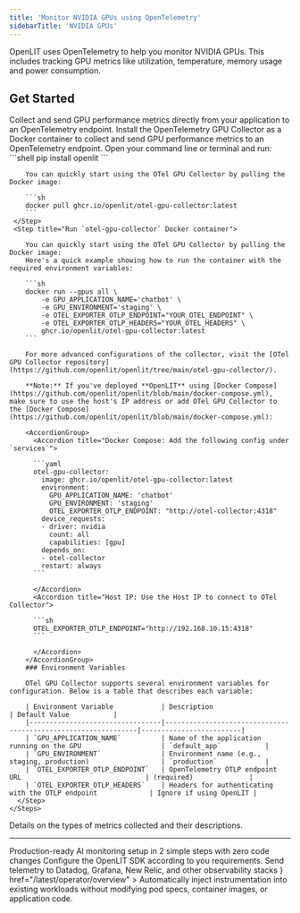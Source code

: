 ```yaml
---
title: 'Monitor NVIDIA GPUs using OpenTelemetry'
sidebarTitle: 'NVIDIA GPUs'
---
```



OpenLIT uses OpenTelemetry to help you monitor NVIDIA GPUs. This includes tracking GPU metrics like utilization, temperature, memory usage and power consumption.


## Get Started 

<CardGroup cols={2}>
  <Card title="Using the SDK" href="#using-the-sdk" icon="file-code">
    Collect and send GPU performance metrics directly from your application to an OpenTelemetry endpoint.
  </Card>
  <Card title="Using the Collector" href="#using-the-collector" icon="robot">
    Install the OpenTelemetry GPU Collector as a Docker container to collect and send GPU performance metrics to an OpenTelemetry endpoint.
  </Card>
</CardGroup>


<AccordionGroup>
  <Accordion title="Using the SDK">
    <Steps>
        <Step title="Install OpenLIT">
          Open your command line or terminal and run:
          ```shell
          pip install openlit
          ```
        </Step>
        <IntegrationMethods />
    </Steps>
  </Accordion>
  <Accordion title="Using the Collector">
  <Steps>
    <Step title="Pull `otel-gpu-collector` Docker Image">

        You can quickly start using the OTel GPU Collector by pulling the Docker image:

        ```sh
        docker pull ghcr.io/openlit/otel-gpu-collector:latest
        ```
     </Step>
     <Step title="Run `otel-gpu-collector` Docker container">

        You can quickly start using the OTel GPU Collector by pulling the Docker image:
        Here's a quick example showing how to run the container with the required environment variables:

        ```sh
        docker run --gpus all \
            -e GPU_APPLICATION_NAME='chatbot' \
            -e GPU_ENVIRONMENT='staging' \
            -e OTEL_EXPORTER_OTLP_ENDPOINT="YOUR_OTEL_ENDPOINT" \
            -e OTEL_EXPORTER_OTLP_HEADERS="YOUR_OTEL_HEADERS" \
            ghcr.io/openlit/otel-gpu-collector:latest
        ```

        For more advanced configurations of the collector, visit the [OTel GPU Collector repository](https://github.com/openlit/openlit/tree/main/otel-gpu-collector/).

        **Note:** If you've deployed **OpenLIT** using [Docker Compose](https://github.com/openlit/openlit/blob/main/docker-compose.yml), make sure to use the host's IP address or add OTel GPU Collector to the [Docker Compose](https://github.com/openlit/openlit/blob/main/docker-compose.yml):

        <AccordionGroup>
          <Accordion title="Docker Compose: Add the following config under `services`">

          ```yaml
          otel-gpu-collector:
            image: ghcr.io/openlit/otel-gpu-collector:latest
            environment:
              GPU_APPLICATION_NAME: 'chatbot'
              GPU_ENVIRONMENT: 'staging'
              OTEL_EXPORTER_OTLP_ENDPOINT: "http://otel-collector:4318"
            device_requests:
            - driver: nvidia
              count: all
              capabilities: [gpu]
            depends_on:
            - otel-collector
            restart: always
          ```

          </Accordion>
          <Accordion title="Host IP: Use the Host IP to connect to OTel Collector">

          ```sh
          OTEL_EXPORTER_OTLP_ENDPOINT="http://192.168.10.15:4318"
          ```

          </Accordion>
        </AccordionGroup>
        ### Environment Variables

        OTel GPU Collector supports several environment variables for configuration. Below is a table that describes each variable:

        | Environment Variable            | Description                                                   | Default Value           |
        |---------------------------------|---------------------------------------------------------------|-------------------------|
        | `GPU_APPLICATION_NAME`          | Name of the application running on the GPU                    | `default_app`           |
        | `GPU_ENVIRONMENT`               | Environment name (e.g., staging, production)                  | `production`            |
        | `OTEL_EXPORTER_OTLP_ENDPOINT`   | OpenTelemetry OTLP endpoint URL                               | (required)              |
        | `OTEL_EXPORTER_OTLP_HEADERS`    | Headers for authenticating with the OTLP endpoint             | Ignore if using OpenLIT |
      </Step>
    </Steps>
  </Accordion>
</AccordionGroup>

<Card title="Collected Metrics" href="/latest/openlit/observability/metrics#gpu-metrics" icon='table'>
Details on the types of metrics collected and their descriptions.
</Card>

---

<CardGroup cols={3}>
  <Card title="Quickstart: LLM Observability" href="/latest/sdk/quickstart-ai-observability" icon='bolt'>
    Production-ready AI monitoring setup in 2 simple steps with zero code changes
  </Card>
  <Card title="Configuration" href="/latest/sdk/configuration" icon='bolt'>
    Configure the OpenLIT SDK according to you requirements.
  </Card>
  <Card title="Observability Destinations" href="/latest/sdk/destinations/overview" icon='link'>
    Send telemetry to Datadog, Grafana, New Relic, and other observability stacks
  </Card>
</CardGroup>
<Card
    title="Running in Kubernetes? Try the OpenLIT Operator"
    icon={<svg role="img" viewBox="0 0 24 24" xmlns="http://www.w3.org/2000/svg">
    <title>Kubernetes</title>
    <path fill="#FFA500" d="M10.204 14.35l.007.01-.999 2.413a5.171 5.171 0 0 1-2.075-2.597l2.578-.437.004.005a.44.44 0 0 1 .484.606zm-.833-2.129a.44.44 0 0 0 .173-.756l.002-.011L7.585 9.7a5.143 5.143 0 0 0-.73 3.255l2.514-.725.002-.009zm1.145-1.98a.44.44 0 0 0 .699-.337l.01-.005.15-2.62a5.144 5.144 0 0 0-3.01 1.442l2.147 1.523.004-.002zm.76 2.75l.723.349.722-.347.18-.78-.5-.623h-.804l-.5.623.179.779zm1.5-3.095a.44.44 0 0 0 .7.336l.008.003 2.134-1.513a5.188 5.188 0 0 0-2.992-1.442l.148 2.615.002.001zm10.876 5.97l-5.773 7.181a1.6 1.6 0 0 1-1.248.594l-9.261.003a1.6 1.6 0 0 1-1.247-.596l-5.776-7.18a1.583 1.583 0 0 1-.307-1.34L2.1 5.573c.108-.47.425-.864.863-1.073L11.305.513a1.606 1.606 0 0 1 1.385 0l8.345 3.985c.438.209.755.604.863 1.073l2.062 8.955c.108.47-.005.963-.308 1.34zm-3.289-2.057c-.042-.01-.103-.026-.145-.034-.174-.033-.315-.025-.479-.038-.35-.037-.638-.067-.895-.148-.105-.04-.18-.165-.216-.216l-.201-.059a6.45 6.45 0 0 0-.105-2.332 6.465 6.465 0 0 0-.936-2.163c.052-.047.15-.133.177-.159.008-.09.001-.183.094-.282.197-.185.444-.338.743-.522.142-.084.273-.137.415-.242.032-.024.076-.062.11-.089.24-.191.295-.52.123-.736-.172-.216-.506-.236-.745-.045-.034.027-.08.062-.111.088-.134.116-.217.23-.33.35-.246.25-.45.458-.673.609-.097.056-.239.037-.303.033l-.19.135a6.545 6.545 0 0 0-4.146-2.003l-.012-.223c-.065-.062-.143-.115-.163-.25-.022-.268.015-.557.057-.905.023-.163.061-.298.068-.475.001-.04-.001-.099-.001-.142 0-.306-.224-.555-.5-.555-.275 0-.499.249-.499.555l.001.014c0 .041-.002.092 0 .128.006.177.044.312.067.475.042.348.078.637.056.906a.545.545 0 0 1-.162.258l-.012.211a6.424 6.424 0 0 0-4.166 2.003 8.373 8.373 0 0 1-.18-.128c-.09.012-.18.04-.297-.029-.223-.15-.427-.358-.673-.608-.113-.12-.195-.234-.329-.349-.03-.026-.077-.062-.111-.088a.594.594 0 0 0-.348-.132.481.481 0 0 0-.398.176c-.172.216-.117.546.123.737l.007.005.104.083c.142.105.272.159.414.242.299.185.546.338.743.522.076.082.09.226.1.288l.16.143a6.462 6.462 0 0 0-1.02 4.506l-.208.06c-.055.072-.133.184-.215.217-.257.081-.546.11-.895.147-.164.014-.305.006-.48.039-.037.007-.09.02-.133.03l-.004.002-.007.002c-.295.071-.484.342-.423.608.061.267.349.429.645.365l.007-.001.01-.003.129-.029c.17-.046.294-.113.448-.172.33-.118.604-.217.87-.256.112-.009.23.069.288.101l.217-.037a6.5 6.5 0 0 0 2.88 3.596l-.09.218c.033.084.069.199.044.282-.097.252-.263.517-.452.813-.091.136-.185.242-.268.399-.02.037-.045.095-.064.134-.128.275-.034.591.213.71.248.12.556-.007.69-.282v-.002c.02-.039.046-.09.062-.127.07-.162.094-.301.144-.458.132-.332.205-.68.387-.897.05-.06.13-.082.215-.105l.113-.205a6.453 6.453 0 0 0 4.609.012l.106.192c.086.028.18.042.256.155.136.232.229.507.342.84.05.156.074.295.145.457.016.037.043.09.062.129.133.276.442.402.69.282.247-.118.341-.435.213-.71-.02-.039-.045-.096-.065-.134-.083-.156-.177-.261-.268-.398-.19-.296-.346-.541-.443-.793-.04-.13.007-.21.038-.294-.018-.022-.059-.144-.083-.202a6.499 6.499 0 0 0 2.88-3.622c.064.01.176.03.213.038.075-.05.144-.114.28-.104.266.039.54.138.87.256.154.06.277.128.448.173.036.01.088.019.13.028l.009.003.007.001c.297.064.584-.098.645-.365.06-.266-.128-.537-.423-.608zM16.4 9.701l-1.95 1.746v.005a.44.44 0 0 0 .173.757l.003.01 2.526.728a5.199 5.199 0 0 0-.108-1.674A5.208 5.208 0 0 0 16.4 9.7zm-4.013 5.325a.437.437 0 0 0-.404-.232.44.44 0 0 0-.372.233h-.002l-1.268 2.292a5.164 5.164 0 0 0 3.326.003l-1.27-2.296h-.01zm1.888-1.293a.44.44 0 0 0-.27.036.44.44 0 0 0-.214.572l-.003.004 1.01 2.438a5.15 5.15 0 0 0 2.081-2.615l-2.6-.44-.004.005z"/></svg>}
    href="/latest/operator/overview"
  >
  Automatically inject instrumentation into existing workloads without modifying pod specs, container images, or application code.
  </Card>